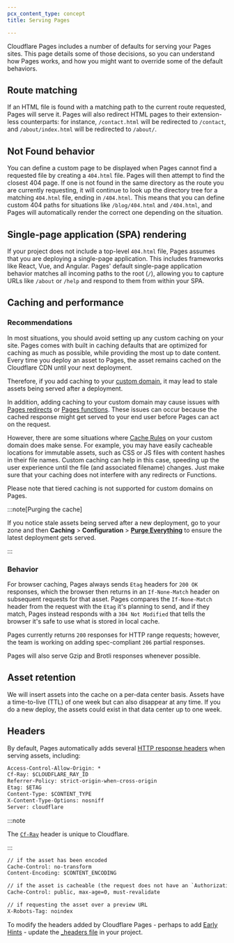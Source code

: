 ```yaml
---
pcx_content_type: concept
title: Serving Pages

---
```


Cloudflare Pages includes a number of defaults for serving your Pages sites. This page details some of those decisions, so you can understand how Pages works, and how you might want to override some of the default behaviors.

## Route matching

If an HTML file is found with a matching path to the current route requested, Pages will serve it. Pages will also redirect HTML pages to their extension-less counterparts: for instance, `/contact.html` will be redirected to `/contact`, and `/about/index.html` will be redirected to `/about/`.

## Not Found behavior

You can define a custom page to be displayed when Pages cannot find a requested file by creating a `404.html` file. Pages will then attempt to find the closest 404 page. If one is not found in the same directory as the route you are currently requesting, it will continue to look up the directory tree for a matching `404.html` file, ending in `/404.html`. This means that you can define custom 404 paths for situations like `/blog/404.html` and `/404.html`, and Pages will automatically render the correct one depending on the situation.

## Single-page application (SPA) rendering

If your project does not include a top-level `404.html` file, Pages assumes that you are deploying a single-page application. This includes frameworks like React, Vue, and Angular. Pages' default single-page application behavior matches all incoming paths to the root (`/`), allowing you to capture URLs like `/about` or `/help` and respond to them from within your SPA.

## Caching and performance

### Recommendations

In most situations, you should avoid setting up any custom caching on your site. Pages comes with built in caching defaults that are optimized for caching as much as possible, while providing the most up to date content. Every time you deploy an asset to Pages, the asset remains cached on the Cloudflare CDN until your next deployment.

Therefore, if you add caching to your [custom domain](/pages/configuration/custom-domains/), it may lead to stale assets being served after a deployment.

In addition, adding caching to your custom domain may cause issues with [Pages redirects](/pages/configuration/redirects/) or [Pages functions](/pages/functions/). These issues can occur because the cached response might get served to your end user before Pages can act on the request.

However, there are some situations where [Cache Rules](/cache/how-to/cache-rules/) on your custom domain does make sense. For example, you may have easily cacheable locations for immutable assets, such as CSS or JS files with content hashes in their file names. Custom caching can help in this case, speeding up the user experience until the file (and associated filename) changes. Just make sure that your caching does not interfere with any redirects or Functions.

Please note that tiered caching is not supported for custom domains on Pages.

:::note[Purging the cache]


If you notice stale assets being served after a new deployment, go to your zone and then **Caching** > **Configuration** > [**Purge Everything**](/cache/how-to/purge-cache/purge-everything/) to ensure the latest deployment gets served.


:::

### Behavior

For browser caching, Pages always sends `Etag` headers for `200 OK` responses, which the browser then returns in an `If-None-Match` header on subsequent requests for that asset. Pages compares the `If-None-Match` header from the request with the `Etag` it's planning to send, and if they match, Pages instead responds with a `304 Not Modified` that tells the browser it's safe to use what is stored in local cache.

Pages currently returns `200` responses for HTTP range requests; however, the team is working on adding spec-compliant `206` partial responses.

Pages will also serve Gzip and Brotli responses whenever possible.

## Asset retention

We will insert assets into the cache on a per-data center basis. Assets have a time-to-live (TTL) of one week but can also disappear at any time. If you do a new deploy, the assets could exist in that data center up to one week.

## Headers

By default, Pages automatically adds several [HTTP response headers](https://developer.mozilla.org/en-US/docs/Glossary/Response_header) when serving assets, including:

```txt title="Headers always added"
Access-Control-Allow-Origin: *
Cf-Ray: $CLOUDFLARE_RAY_ID
Referrer-Policy: strict-origin-when-cross-origin
Etag: $ETAG
Content-Type: $CONTENT_TYPE
X-Content-Type-Options: nosniff
Server: cloudflare
```

:::note


The [`Cf-Ray`](/fundamentals/reference/cloudflare-ray-id/) header is unique to Cloudflare.


:::

```txt title="Headers sometimes added"
// if the asset has been encoded
Cache-Control: no-transform
Content-Encoding: $CONTENT_ENCODING

// if the asset is cacheable (the request does not have an `Authorization` or `Range` header)
Cache-Control: public, max-age=0, must-revalidate

// if requesting the asset over a preview URL
X-Robots-Tag: noindex
```

To modify the headers added by Cloudflare Pages - perhaps to add [Early Hints](/pages/configuration/early-hints/) - update the [\_headers file](/pages/configuration/headers/) in your project.
